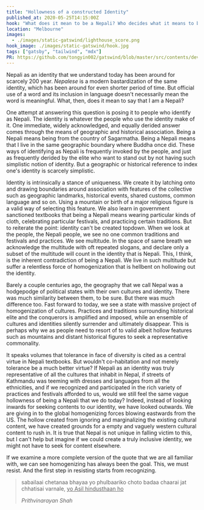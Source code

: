```yaml
---
title: "Hollowness of a constructed Identity"
published_at: 2020-05-25T14:15:00Z
hook: "What does it mean to be a Nepali? Who decides what it means to be a Nepali?"
location: "Melbourne"
images:
  - ./images/static-gatswind/lighthouse_score.png
hook_image: ./images/static-gatswind/hook.jpg
tags: ["gatsby", "tailwind", "mdx"]
PR: https://github.com/tongyin002/gatswind/blob/master/src/contents/dev-posts/static-gatswind.mdx
---
```



Nepali as an identity that we understand today has been around for scarcely 200 year. _Nepalese_ is a modern bastardization of the same identity, which has been around for even shorter period of time. But official use of a word and its inclusion in language doesn't necessarily mean the word is meaningful. What, then, does it mean to say that I am a Nepali?

One attempt at answering this question is posing it to people who identify as Nepali. The identity is whatever the people who use the identity make of it. One immediate, widely acknowledged, and equally derided answer comes through the means of geographic and historical association. Being a Nepali means being from the country of Sagarmatha. Being a Nepali means that I live in the same geographic boundary where Buddha once did. These ways of identifying as Nepali is frequently invoked by the people, and just as frequently derided by the elite who want to stand out by not having such simplistic notion of identity. But a geographic or historical reference to index one's identity is scarcely simplistic.

Identity is intrinsically a stance of uniqueness. We create it by latching onto and drawing boundaries around association with features of the collective such as geographic landmarks, historical events, shared customs, common language and so on. Using a mountain or birth of a major religious figure is a valid way of selecting this feature. We also learn in government sanctioned textbooks that being a Nepali means wearing particular kinds of cloth, celebrating particular festivals, and practicing certain traditions. But to reiterate the point: identity can't be created topdown. When we look at the people, the Nepali people, we see no one common traditions and festivals and practices. We see multitude. In the space of same breath we acknowledge the multitude with oft repeated slogans, and declare only a subset of the multitude will count in the identity that is Nepali. This, I think, is the inherent contradiction of being a Nepali. We live in such multitude but suffer a relentless force of homogenization that is hellbent on hollowing out the identity.

Barely a couple centuries ago, the geography that we call Nepal was a hodgepodge of political states with their own cultures and identity. There was much similarity between them, to be sure. But there was much difference too. Fast forward to today, we see a state with massive project of homogenization of cultures. Practices and traditions surrounding historical elite and the conquerors is amplified and imposed, while an ensemble of cultures and identities silently surrender and ultimately disappear. This is perhaps why we as people need to resort of to valid albeit hollow features such as mountains and distant historical figures to seek a representative commonality.

It speaks volumes that tolerance in face of diversity is cited as a central virtue in Nepali textbooks. But wouldn't co-habitation and not merely tolerance be a much better virtue? If Nepali as an identity was truly representative of all the cultures that inhabit in Nepal, if streets of Kathmandu was teeming with dresses and languages from all the ethnicities, and if we recognized and participated in the rich variety of practices and festivals afforded to us, would we still feel the same vague hollowness of being a Nepali that we do today? Indeed, instead of looking inwards for seeking contents to our identity, we have looked outwards. We are giving in to the global homogenizing forces blowing eastwards from the US. The hollow created from ignoring and marginalizing the existing cultural content, we have created grounds for a empty and vaguely western cultural content to rush in. It is true that Nepal is not unique in falling victim to this, but I can't help but imagine if we could create a truly inclusive identity, we might not have to seek for content elsewhere.

If we examine a more complete version of the quote that we are all familiar with, we can see homogenizing has always been the goal. This, we must resist. And the first step in resisting starts from recognizing.

> sabailaai chetanaa bhayaa yo phulbaariko choto badaa chaarai jat chhatisai varnale, <u>yo Asil hindusthaan ho</u>
>
> <cite>Prithvinarayan Shah</cite>
